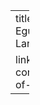 ---
title: "Metathesis of aspiration as the source of anticipatory voicelessness in Basque"
authors:
  - "Ander Egurtzegi"
date: "2019-01-01"
publication_types:
  - "article-journal"
publication: "Journal of French Language Studies, 29(2), 265–279"
doi: "10.1017/S0959269518000339"

links:
  - name: PDF
    url: "https://www.cambridge.org/core/services/aop-cambridge-core/content/view/6AFAF84FE1A5D486CAADEE6555986E8C/S0959269518000339a.pdf/metathesis-of-aspiration-as-the-source-of-anticipatory-voicelessness-in-basque.pdf"
    icon: "ai ai-open-access"
--- 